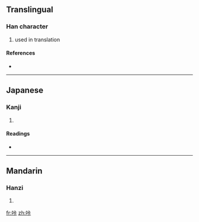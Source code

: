 ==Translingual==

===Han character===
{{Han char|rn=30|rad=口|as=05|sn=8|four=|canj=口卜一卜 (RYMY)}}

# used in translation

====References====
* {{Han ref|kx=0185.211|dkj=03517|hdz=10599.140|uh=5494|ud=21652}}

----

==Japanese==

===Kanji===
{{ja-kanji|grade=|rs=口05}}

# {{defn|Japanese|sort=口05}}

====Readings====
* {{ja-readings|on=[[ろう]] (rō)|kun=}}

----

==Mandarin==

===Hanzi===
{{cmn-hanzi|pin=[[kǎ]] ([[ka3]])|wg=k'a<sup>3</sup>}}

# {{defn|Mandarin|sort=口05}}

[[fr:咔]]
[[zh:咔]]